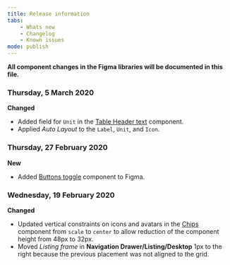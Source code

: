 ```yaml
---
title: Release information
tabs:
    - Whats new
    - Changelog
    - Known issues
mode: publish
---
```


**All component changes in the Figma libraries will be documented in this file.**



### Thursday, 5 March 2020


**Changed**

* Added field for `Unit` in the [Table Header text](https://www.figma.com/file/0bGXR2sCwMVSDNyyzu5BXrO5/UI%E2%80%94User-Interface?node-id=2450%3A1219) component.
* Applied *Auto Layout* to the `Label`, `Unit`, and `Icon`. 



### Thursday, 27 February 2020


**New**

* Added [Buttons toggle](https://www.figma.com/file/0bGXR2sCwMVSDNyyzu5BXrO5/UI%E2%80%94User-Interface?node-id=27%3A3) component to Figma.



### Wednesday, 19 February 2020


**Changed**

* Updated vertical constraints on icons and avatars in the [Chips](https://eds.equinor.com/components/chips/) component from `scale` to `center` to allow reduction of the component height from 48px to 32px. 
* Moved *Listing frame* in **Navigation Drawer/Listing/Desktop** 1px to the right because the previous placement was not aligned to the grid. 
